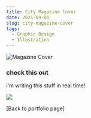 ```yaml
---
title: City Magazine Cover
date: 2021-09-01
slug: city-magazine-cover
tags:
  - Graphic Design
  - Illustration
---
```


![Magazine Cover](./city-magazine-cover.jpg)

### check this out
i'm writing this stuff in real time!

<img src=./city-magazine-cover.jpg>

[Back to portfolio page]
